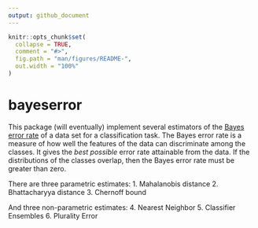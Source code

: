 ```yaml
---
output: github_document
---
```


<!-- README.md is generated from README.Rmd. Please edit that file -->

```r
knitr::opts_chunk$set(
  collapse = TRUE,
  comment = "#>",
  fig.path = "man/figures/README-",
  out.width = "100%"
)
```

# bayeserror

<!-- badges: start -->
<!-- badges: end -->

This package (will eventually) implement several estimators of the [Bayes error rate](https://en.wikipedia.org/wiki/Bayes_error_rate) of a data set for a classification task. The Bayes error rate is a measure of how well the features of the data can discriminate among the classes. It gives the *best possible* error rate attainable from the data. If the distributions of the classes overlap, then the Bayes error rate must be greater than zero.

There are three parametric estimates:
1. Mahalanobis distance
2. Bhattacharyya distance
3. Chernoff bound

And three non-parametric estimates:
4. Nearest Neighbor
5. Classifier Ensembles
6. Plurality Error
